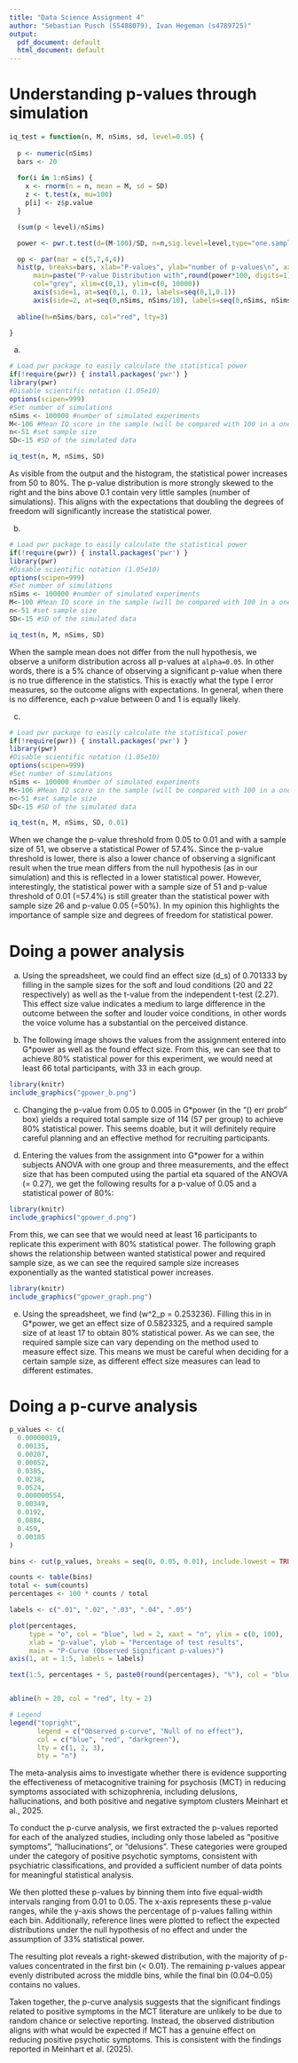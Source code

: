 ```yaml
---
title: "Data Science Assignment 4"
author: "Sebastian Pusch (S5488079), Ivan Hegeman (s4789725)"
output:
  pdf_document: default
  html_document: default
---
```

# Understanding p-values through simulation

```r
iq_test = function(n, M, nSims, sd, level=0.05) {
  
  p <- numeric(nSims)
  bars <- 20
  
  for(i in 1:nSims) {
    x <- rnorm(n = n, mean = M, sd = SD)
    z <- t.test(x, mu=100)
    p[i] <- z$p.value
  }

  (sum(p < level)/nSims)

  power <- pwr.t.test(d=(M-100)/SD, n=n,sig.level=level,type="one.sample",alternative="two.sided")$power

  op <- par(mar = c(5,7,4,4))
  hist(p, breaks=bars, xlab="P-values", ylab="number of p-values\n", axes=FALSE,
      main=paste("P-value Distribution with",round(power*100, digits=1),"% Power"),
      col="grey", xlim=c(0,1), ylim=c(0, 10000))
      axis(side=1, at=seq(0,1, 0.1), labels=seq(0,1,0.1))
      axis(side=2, at=seq(0,nSims, nSims/10), labels=seq(0,nSims, nSims/10), las=2)
  
  abline(h=nSims/bars, col="red", lty=3)

}
```

(a) 

```r
# Load pwr package to easily calculate the statistical power
if(!require(pwr)) { install.packages('pwr') }
library(pwr)
#Disable scientific notation (1.05e10)
options(scipen=999)
#Set number of simulations
nSims <- 100000 #number of simulated experiments
M<-106 #Mean IQ score in the sample (will be compared with 100 in a one-sample t-test)
n<-51 #set sample size
SD<-15 #SD of the simulated data

iq_test(n, M, nSims, SD)
```

As visible from the output and the histogram, the statistical power increases from 50 to 80%. The p-value distribution is more strongly skewed to the right and the bins above 0.1 contain very little samples (number of simulations). This aligns with the expectations that doubling the degrees of freedom will significantly increase the statistical power.

(b) 

```r
# Load pwr package to easily calculate the statistical power
if(!require(pwr)) { install.packages('pwr') }
library(pwr)
#Disable scientific notation (1.05e10)
options(scipen=999)
#Set number of simulations
nSims <- 100000 #number of simulated experiments
M<-100 #Mean IQ score in the sample (will be compared with 100 in a one-sample t-test)
n<-51 #set sample size
SD<-15 #SD of the simulated data

iq_test(n, M, nSims, SD)
```

When the sample mean does not differ from the null hypothesis, we observe a uniform distribution across all p-values at `alpha=0.05`. In other words, there is a 5% chance of observing a significant p-value when there is no true difference in the statistics. This is exactly what the type I error measures, so the outcome aligns with expectations. In general, when there is no difference, each p-value between 0 and 1 is equally likely.

(c) 

```r
# Load pwr package to easily calculate the statistical power
if(!require(pwr)) { install.packages('pwr') }
library(pwr)
#Disable scientific notation (1.05e10)
options(scipen=999)
#Set number of simulations
nSims <- 100000 #number of simulated experiments
M<-106 #Mean IQ score in the sample (will be compared with 100 in a one-sample t-test)
n<-51 #set sample size
SD<-15 #SD of the simulated data

iq_test(n, M, nSims, SD, 0.01)
```

When we change the p-value threshold from 0.05 to 0.01 and with a sample size of 51, we observe a statistical Power of 57.4%. Since the p-value threshold is lower, there is also a lower chance of observing a significant result when the true mean differs from the null hypothesis (as in our simulation) and this is reflected in a lower statistical power. However, interestingly, the statistical power with a sample size of 51 and p-value threshold of 0.01 (=57.4%) is still greater than the statistical power with sample size 26 and p-value 0.05 (=50%). In my opinion this highlights the importance of sample size and degrees of freedom for statistical power.

# Doing a power analysis

(a) Using the spreadsheet, we could find an effect size \(d_s\) of 0.701333 by filling in the sample sizes for the soft and loud conditions (20 and 22 respectively) as well as the t-value from the independent t-test (2.27). This effect size value indicates a medium to large difference in the outcome between the softer and louder voice conditions, in other words the voice volume has a substantial on the perceived distance.

(b) The following image shows the values from the assignment entered into G*power as well as the found effect size. From this, we can see that to achieve 80% statistical power for this experiment, we would need at least 66 total participants, with 33 in each group. 

```r
library(knitr)
include_graphics("gpower_b.png")
```

(c) Changing the p-value from 0.05 to 0.005 in G*power (in the "\(\alpha\) err prob" box) yields a required total sample size of 114 (57 per group) to achieve 80% statistical power. This seems doable, but it will definitely require careful planning and an effective method for recruiting participants.

(d) Entering the values from the assignment into G*power for a within subjects ANOVA with one group and three measurements, and the effect size that has been computed using the partial eta squared of the ANOVA (= 0.27), we get the following results for a p-value of 0.05 and a statistical power of 80%:

```r
library(knitr)
include_graphics("gpower_d.png")
```

From this, we can see that we would need at least 16 participants to replicate this experiment with 80% statistical power. The following graph shows the relationship between wanted statistical power and required sample size, as we can see the required sample size increases exponentially as the wanted statistical power increases.

```r
library(knitr)
include_graphics("gpower_graph.png")
```

(e) Using the spreadsheet, we find \(w^2_p = 0.253236\). Filling this in in G*power, we get an effect size of 0.5823325, and a required sample size of at least 17 to obtain 80% statistical power. As we can see, the required sample size can vary depending on the method used to measure effect size. This means we must be careful when deciding for a certain sample size, as different effect size measures can lead to different estimates.

# Doing a p-curve analysis

```r

p_values <- c(
  0.00000019,
  0.00135,
  0.00207,
  0.00052,
  0.0385,
  0.0238,
  0.0524,
  0.000000554,
  0.00349,
  0.0192,
  0.0884,
  0.459,
  0.00185
)

bins <- cut(p_values, breaks = seq(0, 0.05, 0.01), include.lowest = TRUE, right = FALSE)

counts <- table(bins)
total <- sum(counts)
percentages <- 100 * counts / total

labels <- c(".01", ".02", ".03", ".04", ".05")

plot(percentages,
     type = "o", col = "blue", lwd = 2, xaxt = "n", ylim = c(0, 100),
     xlab = "p-value", ylab = "Percentage of test results",
     main = "P-Curve (Observed Significant p-values)")
axis(1, at = 1:5, labels = labels)

text(1:5, percentages + 5, paste0(round(percentages), "%"), col = "blue")


abline(h = 20, col = "red", lty = 2)

# Legend
legend("topright",
       legend = c("Observed p-curve", "Null of no effect"),
       col = c("blue", "red", "darkgreen"),
       lty = c(1, 2, 3),
       bty = "n")


```


The meta-analysis aims to investigate whether there is evidence supporting the effectiveness of metacognitive training for psychosis (MCT) in reducing symptoms associated with schizophrenia, including delusions, hallucinations, and both positive and negative symptom clusters Meinhart et al., 2025.

To conduct the p-curve analysis, we first extracted the p-values reported for each of the analyzed studies, including only those labeled as "positive symptoms", "hallucinations", or "delusions". These categories were grouped under the category of positive psychotic symptoms, consistent with psychiatric classifications, and provided a sufficient number of data points for meaningful statistical analysis.

We then plotted these p-values by binning them into five equal-width intervals ranging from 0.01 to 0.05. The x-axis represents these p-value ranges, while the y-axis shows the percentage of p-values falling within each bin. Additionally, reference lines were plotted to reflect the expected distributions under the null hypothesis of no effect and under the assumption of 33% statistical power.

The resulting plot reveals a right-skewed distribution, with the majority of p-values concentrated in the first bin (< 0.01). The remaining p-values appear evenly distributed across the middle bins, while the final bin (0.04–0.05) contains no values.

Taken together, the p-curve analysis suggests that the significant findings related to positive symptoms in the MCT literature are unlikely to be due to random chance or selective reporting. Instead, the observed distribution aligns with what would be expected if MCT has a genuine effect on reducing positive psychotic symptoms. This is consistent with the findings reported in Meinhart et al. (2025).

